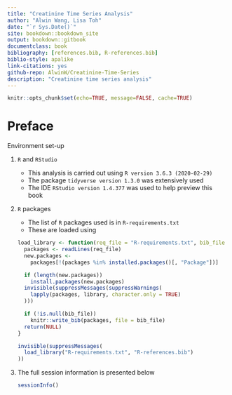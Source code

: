 ```yaml
---
title: "Creatinine Time Series Analysis"
author: "Alwin Wang, Lisa Toh"
date: "`r Sys.Date()`"
site: bookdown::bookdown_site
output: bookdown::gitbook
documentclass: book
bibliography: [references.bib, R-references.bib]
biblio-style: apalike
link-citations: yes
github-repo: AlwinW/Creatinine-Time-Series
description: "Creatinine time series analysis"
---
```


```r
knitr::opts_chunk$set(echo=TRUE, message=FALSE, cache=TRUE)
```

# Preface {-}

Environment set-up

1. `R` and `RStudio`

    - This analysis is carried out using `R version 3.6.3 (2020-02-29)`
    - The package `tidyverse version 1.3.0` was extensively used
    - The IDE `RStudio version 1.4.377` was used to help preview this book

2. `R` packages

    - The list of `R` packages used is in `R-requirements.txt`
    - These are loaded using

    ```r
    load_library <- function(req_file = "R-requirements.txt", bib_file = NULL) {
      packages <- readLines(req_file)
      new.packages <-
        packages[!(packages %in% installed.packages()[, "Package"])]

      if (length(new.packages))
        install.packages(new.packages)
      invisible(suppressMessages(suppressWarnings(
        lapply(packages, library, character.only = TRUE)
      )))

      if (!is.null(bib_file))
        knitr::write_bib(packages, file = bib_file)
      return(NULL)
    }
    ```

    ```r
    invisible(suppressMessages(
      load_library("R-requirements.txt", "R-references.bib")
    ))
    ```

3. The full session information is presented below

    ```r
    sessionInfo()
    ```
